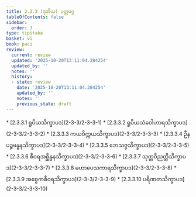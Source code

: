 ```yaml
---
title: 2.3.3 (ဒုတိယ) ပတ္တဝဂ္ဂ
tableOfContents: false
sidebar:
  order: 3
type: tipitaka
basket: vi
book: paci
review:
  current: review
  updated: '2025-10-20T13:11:04.284254'
  updated_by: ''
  notes: ''
  history:
  - state: review
    date: '2025-10-20T13:11:04.284254'
    updated_by: ''
    notes: ''
    previous_state: draft
---
```



<DynamicBreadcrumb />


<ReviewStatus review={frontmatter.review} showDetails={true} />

<HypothesisAnnotation frontmatter={frontmatter} />



<TableOfContents book="paci" section="2.3.3">
* [2.3.3.1 ရူပိယသိက္ခာပဒ](2-3-3/2-3-3-1)
* [2.3.3.2 ရူပိယသံဝေါဟာရသိက္ခာပဒ](2-3-3/2-3-3-2)
* [2.3.3.3 ကယဝိက္ကယသိက္ခာပဒ](2-3-3/2-3-3-3)
* [2.3.3.4 ဦနပဉ္စဗန္ဓနသိက္ခာပဒ](2-3-3/2-3-3-4)
* [2.3.3.5 ဘေသဇ္ဇသိက္ခာပဒ](2-3-3/2-3-3-5)
* [2.3.3.6 စီဝရအစ္ဆိန္ဒနသိက္ခာပဒ](2-3-3/2-3-3-6)
* [2.3.3.7 သုတ္တဝိညတ္တိသိက္ခာပဒ](2-3-3/2-3-3-7)
* [2.3.3.8 မဟာပေသကာရသိက္ခာပဒ](2-3-3/2-3-3-8)
* [2.3.3.9 အစ္စေကစီဝရသိက္ခာပဒ](2-3-3/2-3-3-9)
* [2.3.3.10 ပရိဏတသိက္ခာပဒ](2-3-3/2-3-3-10)
</TableOfContents>